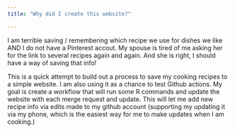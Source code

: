 ```yaml
---
title: "Why did I create this website?"

---
```


I am terrible saving / remembering which recipe we use for dishes we like AND I 
do not have a Pinterest accout.  My spouse is tired of me asking her for the link 
to several recipes again and again.  And she is right, I should have a way of saving 
that info!

This is a quick attempt to build out a process to save my cooking recipes to a 
simple website.  I am also using it as a chance to test Github actions.  My goal is 
create a workflow that will run some R commands and update the website with each 
merge request and update.  This will let me add new recipe info via edits made to 
my github account (supporting my updating it via my phone, which is the easiest way for me 
to make updates when I am cooking.)